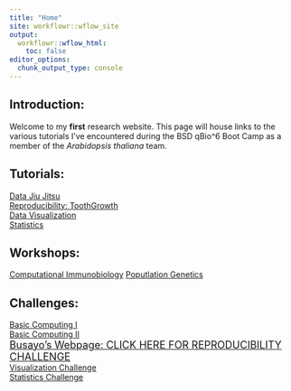 ```yaml
---
title: "Home"
site: workflowr::wflow_site
output:
  workflowr::wflow_html:
    toc: false
editor_options:
  chunk_output_type: console
---
```

## Introduction:

Welcome to my **first** research website. This page will house links to the various tutorials I've encountered during the BSD qBio^6 Boot Camp as a member of the *Arabidopsis thaliana* team.

## Tutorials:

[Data Jiu Jitsu](jiujitsu.html)\
[Reproducibility: ToothGrowth](toothgrowth.html)\
[Data Visualization](ggplottutorial.html)\
[Statistics](statstutorial.html)

## Workshops:

[Computational Immunobiology](immunobiology.html)
[Poputlation Genetics](populationgenetics.html)

## Challenges:

[ Basic Computing I](computingchallengeI.html)\
[ Basic Computing II](computingchallengeII.html)\
[ <font size="4">Busayo's Webpage: CLICK HERE FOR REPRODUCIBILITY CHALLENGE</font>](https://busayob.github.io/myproject/)\
[ Visualization Challenge](visualizationchallenge.html)\
[ Statistics  Challenge](statisticschallenge.html)\

